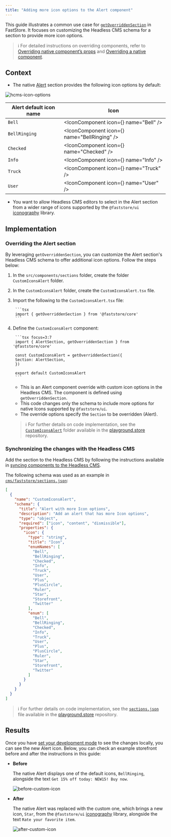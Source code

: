 ```yaml
---
title: "Adding more icon options to the Alert component"
---
```


This guide illustrates a common use case for [`getOverriddenSection`](https://developers.vtex.com/docs/guides/faststore/overrides-getoverriddensection-function) in FastStore. It focuses on customizing the Headless CMS schema for a section to provide more icon options.

> ℹ️ For detailed instructions on overriding components, refer to [Overriding native component’s props](https://developers.vtex.com/docs/guides/faststore/overrides-component-props) and [Overriding a native component](https://developers.vtex.com/docs/guides/faststore/overrides-native-component).

## Context

- The native [Alert](https://developers.vtex.com/docs/guides/faststore/building-sections-list-of-native-sections#alert) section provides the following icon options by default:

![hcms-icon-options](https://cdn.jsdelivr.net/gh/vtexdocs/dev-portal-content@main/images/hcms-icons.gif)

  | Alert default icon name | Icon                                                                                                                           |
  | ----------------------- | ------------------------------------------------------------------------------------------------------------------------------ |
  | `Bell`                  | <IconComponent icon={<Icon name="Bell" />} name="Bell" />                 |
  | `BellRinging`           | <IconComponent icon={<Icon name="BellRinging" />} name="BellRinging" /> |
  | `Checked`               | <IconComponent icon={<Icon name="Checked" />} name="Checked" />          |
  | `Info`                  | <IconComponent icon={<Icon name="Info" />} name="Info" />                |
  | `Truck`                 | <IconComponent icon={<Icon name="Truck" />} name="Truck" />             |
  | `User`                  | <IconComponent icon={<Icon name="User" />} name="User" />             |

- You want to allow Headless CMS editors to select in the Alert section from a wider range of icons supported by the `@faststore/ui` [iconography](https://developers.vtex.com/docs/guides/faststore/reference-icons#usage) library.

## Implementation

### Overriding the Alert section

By leveraging `getOverriddenSection`, you can customize the Alert section's Headless CMS schema to offer additional icon options. Follow the steps below:

1. In the `src/components/sections` folder, create the folder `CustomIconsAlert` folder.
2. In the `CustomIconsAlert` folder, create the `CustomIconsAlert.tsx` file.
3. Import the following to the `CustomIconsAlert.tsx` file:

        ```tsx
        import { getOverriddenSection } from '@faststore/core'
        ```

4. Define the `CustomIconsAlert` component:

        ```tsx focus=3:7
        import { AlertSection, getOverriddenSection } from '@faststore/core'

        const CustomIconsAlert = getOverriddenSection({
        Section: AlertSection,
        })

        export default CustomIconsAlert
        ```

    - This is an Alert component override with custom icon options in the Headless CMS. The component is defined using `getOverriddenSection`.
    - This code changes only the schema to include more options for native Icons supported by `@faststore/ui`.
    - The override options specify the `Section` to be overridden (Alert).

    > ℹ️ For further details on code implementation, see the [`CustomIconsAlert`](https://github.com/vtex-sites/playground.store/tree/main/src/components/sections/CustomIconsAlert) folder available in the [playground.store](https://github.com/vtex-sites/playground.store) repository.

### Synchronizing the changes with the Headless CMS

Add the section to the Headless CMS by following the instructions available in [syncing components to the Headless CMS](https://developers.vtex.com/docs/guides/faststore/overrides-syncing-components-with-the-headless-cms).

The following schema was used as an example in [`cms/faststore/sections.json`](https://github.com/vtex-sites/playground.store/blob/main/cms/faststore/sections.json#L2-L57):

```json
[
  {
    "name": "CustomIconsAlert",
    "schema": {
      "title": "Alert with more Icon options",
      "description": "Add an alert that has more Icon options",
      "type": "object",
      "required": ["icon", "content", "dismissible"],
      "properties": {
        "icon": {
          "type": "string",
          "title": "Icon",
          "enumNames": [
            "Bell",
            "BellRinging",
            "Checked",
            "Info",
            "Truck",
            "User",
            "Plus",
            "PlusCircle",
            "Ruler",
            "Star",
            "Storefront",
            "Twitter"
          ],
          "enum": [
            "Bell",
            "BellRinging",
            "Checked",
            "Info",
            "Truck",
            "User",
            "Plus",
            "PlusCircle",
            "Ruler",
            "Star",
            "Storefront",
            "Twitter"
          ]
        }
      }
    }
  }
]
```

> ℹ️ For further details on code implementation, see the [`sections.json`](https://github.com/vtex-sites/playground.store/blob/main/cms/faststore/sections.json#L1-L55) file available in the [playground.store](https://github.com/vtex-sites/playground.store) repository.

## Results

Once you have [set your development mode](https://developers.vtex.com/docs/guides/faststore/headless-cms-previewing-changes-in-development-mode) to see the changes locally, you can see the new Alert icon. Below, you can check an example storefront before and after the instructions in this guide:

- **Before**

  The native Alert displays one of the default icons, `BellRinging`, alongside the text `Get 15% off today: NEW15! Buy now`.

  ![before-custom-icon](https://vtexhelp.vtexassets.com/assets/docs/src/alert-default___12bbbaf326628380e71339c779d20f22.png)

- **After**

  The native Alert was replaced with the custom one, which brings a new icon, `Star`, from the `@faststore/ui` [iconography](https://developers.vtex.com/docs/guides/faststore/reference-icons#usage) library, alongside the text `Rate your favorite item`.

  ![after-custom-icon](https://vtexhelp.vtexassets.com/assets/docs/src/alert-custom-icon___8a316b6e33417b6fda47a37c44f6b953.png)
